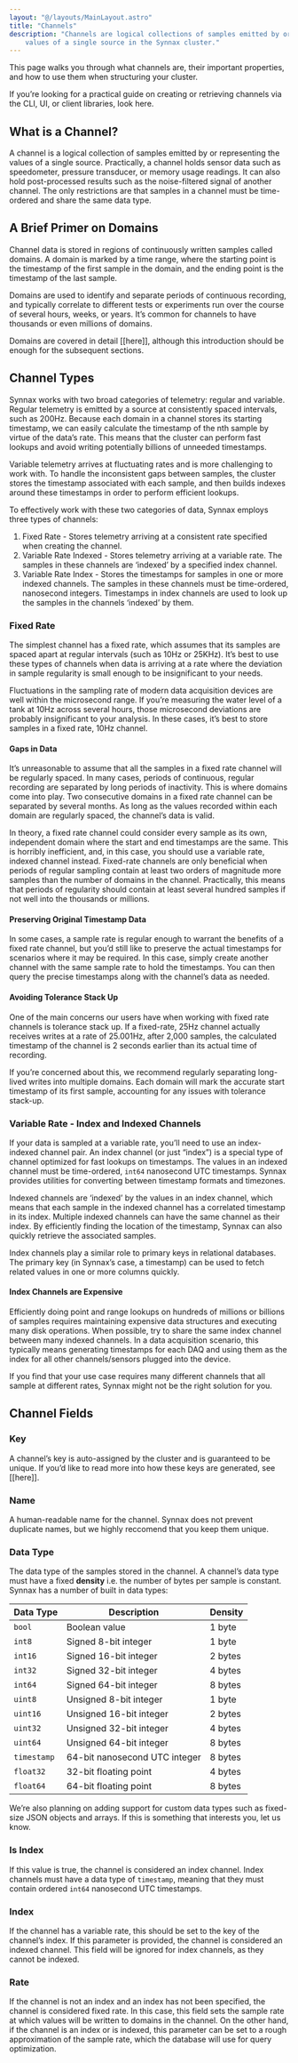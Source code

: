 ```yaml
---
layout: "@/layouts/MainLayout.astro"
title: "Channels"
description: "Channels are logical collections of samples emitted by or representing the
    values of a single source in the Synnax cluster."
---
```


This page walks you through what channels are, their important properties, and how to use
them when structuring your cluster.

If you’re looking for a practical guide on creating or retrieving channels via the CLI,
UI, or client libraries, look here.

## What is a Channel?

A channel is a logical collection of samples emitted by or representing the values of a
single source. Practically, a channel holds sensor data such as speedometer, pressure
transducer, or memory usage readings. It can also hold post-processed results such as
the noise-filtered signal of another channel. The only restrictions are that samples in
a channel must be time-ordered and share the same data type.

## A Brief Primer on Domains

Channel data is stored in regions of continuously written samples called domains. A domain
is marked by a time range, where the starting point is the timestamp of the first sample
in the domain, and the ending point is the timestamp of the last sample.

Domains are used to identify and separate periods of continuous recording, and typically
correlate to different tests or experiments run over the course of several hours, weeks,
or years. It’s common for channels to have thousands or even millions of domains.

Domains are covered in detail [[here]], although this introduction should be enough for
the subsequent sections.

## Channel Types

Synnax works with two broad categories of telemetry: regular and variable. Regular
telemetry is emitted by a source at consistently spaced intervals, such as 200Hz. Because
each domain in a channel stores its starting timestamp, we can easily calculate the timestamp
of the nth sample by virtue of the data’s rate. This means that the cluster can perform
fast lookups and avoid writing potentially billions of unneeded timestamps.

Variable telemetry arrives at fluctuating rates and is more challenging to work with.
To handle the inconsistent gaps between samples, the cluster stores the timestamp
associated with each sample, and then builds indexes around these timestamps in order to
perform efficient lookups.

To effectively work with these two categories of data, Synnax employs three types of channels:

1. Fixed Rate - Stores telemetry arriving at a consistent rate specified when creating the channel.
2. Variable Rate Indexed - Stores telemetry arriving at a variable rate. The samples in
   these channels are ‘indexed’ by a specified index channel.
3. Variable Rate Index - Stores the timestamps for samples in one or more indexed channels.
   The samples in these channels must be time-ordered, nanosecond integers. Timestamps in
   index channels are used to look up the samples in the channels ‘indexed’ by them.

### Fixed Rate

The simplest channel has a fixed rate, which assumes that its samples are spaced apart
at regular intervals (such as 10Hz or 25KHz). It’s best to use these types of channels
when data is arriving at a rate where the deviation in sample regularity is small enough
to be insignificant to your needs.

Fluctuations in the sampling rate of modern data acquisition devices are well within the
microsecond range. If you’re measuring the water level of a tank at 10Hz across several
hours, those microsecond deviations are probably insignificant to your analysis. In these
cases, it’s best to store samples in a fixed rate, 10Hz channel.

#### Gaps in Data

It’s unreasonable to assume that all the samples in a fixed rate channel will be regularly
spaced. In many cases, periods of continuous, regular recording are separated by long
periods of inactivity. This is where domains come into play. Two consecutive domains in
a fixed rate channel can be separated by several months. As long as the values recorded
within each domain are regularly spaced, the channel’s data is valid.

In theory, a fixed rate channel could consider every sample as its own, independent domain
where the start and end timestamps are the same. This is horribly inefficient, and, in
this case, you should use a variable rate, indexed channel instead. Fixed-rate channels
are only beneficial when periods of regular sampling contain at least two orders of
magnitude more samples than the number of domains in the channel. Practically, this
means that periods of regularity should contain at least several hundred samples if
not well into the thousands or millions.

#### Preserving Original Timestamp Data

In some cases, a sample rate is regular enough to warrant the benefits of a fixed rate
channel, but you’d still like to preserve the actual timestamps for scenarios where it
may be required. In this case, simply create another channel with the same sample rate
to hold the timestamps. You can then query the precise timestamps along with the channel’s
data as needed.

#### Avoiding Tolerance Stack Up

One of the main concerns our users have when working with fixed rate channels is
tolerance stack up. If a fixed-rate, 25Hz channel actually receives writes at a rate of
25.001Hz, after 2,000 samples, the calculated timestamp of the channel is 2 seconds earlier
than its actual time of recording.

If you’re concerned about this, we recommend regularly separating long-lived writes into
multiple domains. Each domain will mark the accurate start timestamp of its first sample,
accounting for any issues with tolerance stack-up.

### Variable Rate - Index and Indexed Channels

If your data is sampled at a variable rate, you’ll need to use an index-indexed channel
pair. An index channel (or just “index”) is a special type of channel optimized for fast
lookups on timestamps. The values in an indexed channel must be time-ordered, `int64`
nanosecond UTC timestamps. Synnax provides utilities for converting between timestamp
formats and timezones.

Indexed channels are ‘indexed’ by the values in an index channel, which means that each
sample in the indexed channel has a correlated timestamp in its index. Multiple indexed
channels can have the same channel as their index. By efficiently finding the location
of the timestamp, Synnax can also quickly retrieve the associated samples.

Index channels play a similar role to primary keys in relational databases. The primary
key (in Synnax’s case, a timestamp) can be used to fetch related values in one or more
columns quickly.

#### Index Channels are Expensive

Efficiently doing point and range lookups on hundreds of millions or billions of samples
requires maintaining expensive data structures and executing many disk operations. When
possible, try to share the same index channel between many indexed channels. In a data
acquisition scenario, this typically means generating timestamps for each DAQ and using
them as the index for all other channels/sensors plugged into the device.

If you find that your use case requires many different channels that all sample at
different rates, Synnax might not be the right solution for you.

## Channel Fields

### Key

A channel’s key is auto-assigned by the cluster and is guaranteed to be unique. If
you’d like to read more into how these keys are generated, see [[here]].

### Name

A human-readable name for the channel. Synnax does not prevent duplicate names, but
we highly reccomend that you keep them unique.

### Data Type

The data type of the samples stored in the channel. A channel’s data type must have
a fixed **density** i.e. the number of bytes per sample is constant. Synnax has a number
of built in data types:

| Data Type   | Description                   | Density |
| ----------- | ----------------------------- | ------- |
| `bool`      | Boolean value                 | 1 byte  |
| `int8`      | Signed 8-bit integer          | 1 byte  |
| `int16`     | Signed 16-bit integer         | 2 bytes |
| `int32`     | Signed 32-bit integer         | 4 bytes |
| `int64`     | Signed 64-bit integer         | 8 bytes |
| `uint8`     | Unsigned 8-bit integer        | 1 byte  |
| `uint16`    | Unsigned 16-bit integer       | 2 bytes |
| `uint32`    | Unsigned 32-bit integer       | 4 bytes |
| `uint64`    | Unsigned 64-bit integer       | 8 bytes |
| `timestamp` | 64-bit nanosecond UTC integer | 8 bytes |
| `float32`   | 32-bit floating point         | 4 bytes |
| `float64`   | 64-bit floating point         | 8 bytes |

We’re also planning on adding support for custom data types such as fixed-size JSON
objects and arrays. If this is something that interests you, let us know.

### Is Index

If this value is true, the channel is considered an index channel. Index channels must
have a data type of `timestamp`, meaning that they must contain ordered `int64` nanosecond
UTC timestamps.

### Index

If the channel has a variable rate, this should be set to the key of the channel’s index.
If this parameter is provided, the channel is considered an indexed channel. This field
will be ignored for index channels, as they cannot be indexed.

### Rate

If the channel is not an index and an index has not been specified, the channel is
considered fixed rate. In this case, this field sets the sample rate at which values will
be written to domains in the channel. On the other hand, if the channel is an index or is
indexed, this parameter can be set to a rough approximation of the sample rate, which the
database will use for query optimization.
